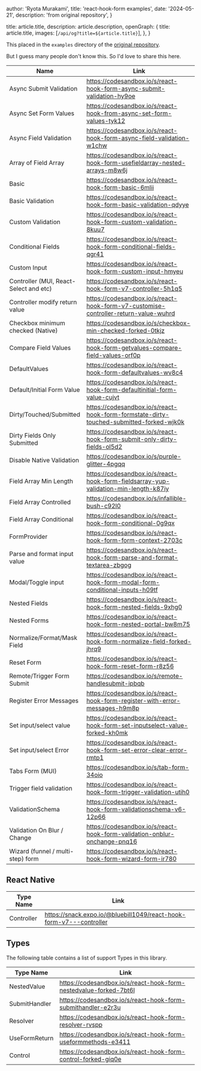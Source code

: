 
  author: 'Ryota Murakami',
  title: 'react-hook-form examples',
  date: '2024-05-21',
  description: 'from original repository',
}

  title: article.title,
  description: article.description,
  openGraph: {
    title: article.title,
    images: [`/api/og?title=${article.title}`],
  },
}


This placed in the `examples` directory of the [original repository](https://github.com/react-hook-form/react-hook-form/tree/master/examples).

But I guess many people don't know this.
So I'd love to share this here.

<div className="overflow-x-auto">
  <table className="min-w-full divide-y divide-border">
    <thead className="bg-muted">
      <tr>
        <th className="px-6 py-3 text-left text-xs font-medium text-muted-foreground uppercase tracking-wider">
          Name
        </th>
        <th className="px-6 py-3 text-left text-xs font-medium text-muted-foreground uppercase tracking-wider">
          Link
        </th>
      </tr>
    </thead>
    <tbody className="bg-background divide-y divide-border">
      <tr>
        <td className="px-6 py-4 whitespace-nowrap text-sm text-foreground">
          Async Submit Validation
        </td>
        <td className="px-6 py-4 text-sm break-all">
          <a
            href="https://codesandbox.io/s/react-hook-form-async-submit-validation-hy9oe"
            className="text-primary hover:text-primary/80"
          >
            https://codesandbox.io/s/react-hook-form-async-submit-validation-hy9oe
          </a>
        </td>
      </tr>
      <tr>
        <td className="px-6 py-4 whitespace-nowrap text-sm text-foreground">
          Async Set Form Values
        </td>
        <td className="px-6 py-4 text-sm break-all">
          <a
            href="https://codesandbox.io/s/react-hook-from-async-set-form-values-tyk12"
            className="text-primary hover:text-primary/80"
          >
            https://codesandbox.io/s/react-hook-from-async-set-form-values-tyk12
          </a>
        </td>
      </tr>
      <tr>
        <td className="px-6 py-4 whitespace-nowrap text-sm text-foreground">
          Async Field Validation
        </td>
        <td className="px-6 py-4 text-sm break-all">
          <a
            href="https://codesandbox.io/s/react-hook-form-async-field-validation-w1chw"
            className="text-primary hover:text-primary/80"
          >
            https://codesandbox.io/s/react-hook-form-async-field-validation-w1chw
          </a>
        </td>
      </tr>
      <tr>
        <td className="px-6 py-4 whitespace-nowrap text-sm text-foreground">
          Array of Field Array
        </td>
        <td className="px-6 py-4 text-sm break-all">
          <a
            href="https://codesandbox.io/s/react-hook-form-usefieldarray-nested-arrays-m8w6j"
            className="text-primary hover:text-primary/80"
          >
            https://codesandbox.io/s/react-hook-form-usefieldarray-nested-arrays-m8w6j
          </a>
        </td>
      </tr>
      <tr>
        <td className="px-6 py-4 whitespace-nowrap text-sm text-foreground">
          Basic
        </td>
        <td className="px-6 py-4 text-sm break-all">
          <a
            href="https://codesandbox.io/s/react-hook-form-basic-6mlii"
            className="text-primary hover:text-primary/80"
          >
            https://codesandbox.io/s/react-hook-form-basic-6mlii
          </a>
        </td>
      </tr>
      <tr>
        <td className="px-6 py-4 whitespace-nowrap text-sm text-foreground">
          Basic Validation
        </td>
        <td className="px-6 py-4 text-sm break-all">
          <a
            href="https://codesandbox.io/s/react-hook-form-basic-validation-qdyye"
            className="text-primary hover:text-primary/80"
          >
            https://codesandbox.io/s/react-hook-form-basic-validation-qdyye
          </a>
        </td>
      </tr>
      <tr>
        <td className="px-6 py-4 whitespace-nowrap text-sm text-foreground">
          Custom Validation
        </td>
        <td className="px-6 py-4 text-sm break-all">
          <a
            href="https://codesandbox.io/s/react-hook-form-custom-validation-8kuu7"
            className="text-primary hover:text-primary/80"
          >
            https://codesandbox.io/s/react-hook-form-custom-validation-8kuu7
          </a>
        </td>
      </tr>
      <tr>
        <td className="px-6 py-4 whitespace-nowrap text-sm text-foreground">
          Conditional Fields
        </td>
        <td className="px-6 py-4 text-sm break-all">
          <a
            href="https://codesandbox.io/s/react-hook-form-conditional-fields-qgr41"
            className="text-primary hover:text-primary/80"
          >
            https://codesandbox.io/s/react-hook-form-conditional-fields-qgr41
          </a>
        </td>
      </tr>
      <tr>
        <td className="px-6 py-4 whitespace-nowrap text-sm text-foreground">
          Custom Input
        </td>
        <td className="px-6 py-4 text-sm break-all">
          <a
            href="https://codesandbox.io/s/react-hook-form-custom-input-hmyeu"
            className="text-primary hover:text-primary/80"
          >
            https://codesandbox.io/s/react-hook-form-custom-input-hmyeu
          </a>
        </td>
      </tr>
      <tr>
        <td className="px-6 py-4 whitespace-nowrap text-sm text-foreground">
          Controller (MUI, React-Select and etc)
        </td>
        <td className="px-6 py-4 text-sm break-all">
          <a
            href="https://codesandbox.io/s/react-hook-form-v7-controller-5h1q5"
            className="text-primary hover:text-primary/80"
          >
            https://codesandbox.io/s/react-hook-form-v7-controller-5h1q5
          </a>
        </td>
      </tr>
      <tr>
        <td className="px-6 py-4 whitespace-nowrap text-sm text-foreground">
          Controller modify return value
        </td>
        <td className="px-6 py-4 text-sm break-all">
          <a
            href="https://codesandbox.io/s/react-hook-form-v7-customise-controller-return-value-wuhrd"
            className="text-primary hover:text-primary/80"
          >
            https://codesandbox.io/s/react-hook-form-v7-customise-controller-return-value-wuhrd
          </a>
        </td>
      </tr>
      <tr>
        <td className="px-6 py-4 whitespace-nowrap text-sm text-foreground">
          Checkbox minimum checked (Native)
        </td>
        <td className="px-6 py-4 text-sm break-all">
          <a
            href="https://codesandbox.io/s/checkbox-min-checked-forked-0tkjz"
            className="text-primary hover:text-primary/80"
          >
            https://codesandbox.io/s/checkbox-min-checked-forked-0tkjz
          </a>
        </td>
      </tr>
      <tr>
        <td className="px-6 py-4 whitespace-nowrap text-sm text-foreground">
          Compare Field Values
        </td>
        <td className="px-6 py-4 text-sm break-all">
          <a
            href="https://codesandbox.io/s/react-hook-form-getvalues-compare-field-values-orf0p"
            className="text-primary hover:text-primary/80"
          >
            https://codesandbox.io/s/react-hook-form-getvalues-compare-field-values-orf0p
          </a>
        </td>
      </tr>
      <tr>
        <td className="px-6 py-4 whitespace-nowrap text-sm text-foreground">
          DefaultValues
        </td>
        <td className="px-6 py-4 text-sm break-all">
          <a
            href="https://codesandbox.io/s/react-hook-form-defaultvalues-wv8c4"
            className="text-primary hover:text-primary/80"
          >
            https://codesandbox.io/s/react-hook-form-defaultvalues-wv8c4
          </a>
        </td>
      </tr>
      <tr>
        <td className="px-6 py-4 whitespace-nowrap text-sm text-foreground">
          Default/Initial Form Value
        </td>
        <td className="px-6 py-4 text-sm break-all">
          <a
            href="https://codesandbox.io/s/react-hook-form-defaultinitial-form-value-cujvt"
            className="text-primary hover:text-primary/80"
          >
            https://codesandbox.io/s/react-hook-form-defaultinitial-form-value-cujvt
          </a>
        </td>
      </tr>
      <tr>
        <td className="px-6 py-4 whitespace-nowrap text-sm text-foreground">
          Dirty/Touched/Submitted
        </td>
        <td className="px-6 py-4 text-sm break-all">
          <a
            href="https://codesandbox.io/s/react-hook-form-formstate-dirty-touched-submitted-forked-wjk0k"
            className="text-primary hover:text-primary/80"
          >
            https://codesandbox.io/s/react-hook-form-formstate-dirty-touched-submitted-forked-wjk0k
          </a>
        </td>
      </tr>
      <tr>
        <td className="px-6 py-4 whitespace-nowrap text-sm text-foreground">
          Dirty Fields Only Submitted
        </td>
        <td className="px-6 py-4 text-sm break-all">
          <a
            href="https://codesandbox.io/s/react-hook-form-submit-only-dirty-fields-ol5d2"
            className="text-primary hover:text-primary/80"
          >
            https://codesandbox.io/s/react-hook-form-submit-only-dirty-fields-ol5d2
          </a>
        </td>
      </tr>
      <tr>
        <td className="px-6 py-4 whitespace-nowrap text-sm text-foreground">
          Disable Native Validation
        </td>
        <td className="px-6 py-4 text-sm break-all">
          <a
            href="https://codesandbox.io/s/purple-glitter-4pgqq"
            className="text-primary hover:text-primary/80"
          >
            https://codesandbox.io/s/purple-glitter-4pgqq
          </a>
        </td>
      </tr>
      <tr>
        <td className="px-6 py-4 whitespace-nowrap text-sm text-foreground">
          Field Array Min Length
        </td>
        <td className="px-6 py-4 text-sm break-all">
          <a
            href="https://codesandbox.io/s/react-hook-form-fieldsarray-yup-validation-min-length-k87iy"
            className="text-primary hover:text-primary/80"
          >
            https://codesandbox.io/s/react-hook-form-fieldsarray-yup-validation-min-length-k87iy
          </a>
        </td>
      </tr>
      <tr>
        <td className="px-6 py-4 whitespace-nowrap text-sm text-foreground">
          Field Array Controlled
        </td>
        <td className="px-6 py-4 text-sm break-all">
          <a
            href="https://codesandbox.io/s/infallible-bush-c92l0"
            className="text-primary hover:text-primary/80"
          >
            https://codesandbox.io/s/infallible-bush-c92l0
          </a>
        </td>
      </tr>
      <tr>
        <td className="px-6 py-4 whitespace-nowrap text-sm text-foreground">
          Field Array Conditional
        </td>
        <td className="px-6 py-4 text-sm break-all">
          <a
            href="https://codesandbox.io/s/react-hook-form-conditional-0g9qx"
            className="text-primary hover:text-primary/80"
          >
            https://codesandbox.io/s/react-hook-form-conditional-0g9qx
          </a>
        </td>
      </tr>
      <tr>
        <td className="px-6 py-4 whitespace-nowrap text-sm text-foreground">
          FormProvider
        </td>
        <td className="px-6 py-4 text-sm break-all">
          <a
            href="https://codesandbox.io/s/react-hook-form-form-context-2703c"
            className="text-primary hover:text-primary/80"
          >
            https://codesandbox.io/s/react-hook-form-form-context-2703c
          </a>
        </td>
      </tr>
      <tr>
        <td className="px-6 py-4 whitespace-nowrap text-sm text-foreground">
          Parse and format input value
        </td>
        <td className="px-6 py-4 text-sm break-all">
          <a
            href="https://codesandbox.io/s/react-hook-form-parse-and-format-textarea-zbgog"
            className="text-primary hover:text-primary/80"
          >
            https://codesandbox.io/s/react-hook-form-parse-and-format-textarea-zbgog
          </a>
        </td>
      </tr>
      <tr>
        <td className="px-6 py-4 whitespace-nowrap text-sm text-foreground">
          Modal/Toggle input
        </td>
        <td className="px-6 py-4 text-sm break-all">
          <a
            href="https://codesandbox.io/s/react-hook-form-modal-form-conditional-inputs-h09tf"
            className="text-primary hover:text-primary/80"
          >
            https://codesandbox.io/s/react-hook-form-modal-form-conditional-inputs-h09tf
          </a>
        </td>
      </tr>
      <tr>
        <td className="px-6 py-4 whitespace-nowrap text-sm text-foreground">
          Nested Fields
        </td>
        <td className="px-6 py-4 text-sm break-all">
          <a
            href="https://codesandbox.io/s/react-hook-form-nested-fields-9xhg0"
            className="text-primary hover:text-primary/80"
          >
            https://codesandbox.io/s/react-hook-form-nested-fields-9xhg0
          </a>
        </td>
      </tr>
      <tr>
        <td className="px-6 py-4 whitespace-nowrap text-sm text-foreground">
          Nested Forms
        </td>
        <td className="px-6 py-4 text-sm break-all">
          <a
            href="https://codesandbox.io/s/react-hook-form-nested-portal-bw8m75"
            className="text-primary hover:text-primary/80"
          >
            https://codesandbox.io/s/react-hook-form-nested-portal-bw8m75
          </a>
        </td>
      </tr>
      <tr>
        <td className="px-6 py-4 whitespace-nowrap text-sm text-foreground">
          Normalize/Format/Mask Field
        </td>
        <td className="px-6 py-4 text-sm break-all">
          <a
            href="https://codesandbox.io/s/react-hook-form-normalize-field-forked-jhrq9"
            className="text-primary hover:text-primary/80"
          >
            https://codesandbox.io/s/react-hook-form-normalize-field-forked-jhrq9
          </a>
        </td>
      </tr>
      <tr>
        <td className="px-6 py-4 whitespace-nowrap text-sm text-foreground">
          Reset Form
        </td>
        <td className="px-6 py-4 text-sm break-all">
          <a
            href="https://codesandbox.io/s/react-hook-form-reset-form-r8z56"
            className="text-primary hover:text-primary/80"
          >
            https://codesandbox.io/s/react-hook-form-reset-form-r8z56
          </a>
        </td>
      </tr>
      <tr>
        <td className="px-6 py-4 whitespace-nowrap text-sm text-foreground">
          Remote/Trigger Form Submit
        </td>
        <td className="px-6 py-4 text-sm break-all">
          <a
            href="https://codesandbox.io/s/remote-handlesubmit-ipbqb"
            className="text-primary hover:text-primary/80"
          >
            https://codesandbox.io/s/remote-handlesubmit-ipbqb
          </a>
        </td>
      </tr>
      <tr>
        <td className="px-6 py-4 whitespace-nowrap text-sm text-foreground">
          Register Error Messages
        </td>
        <td className="px-6 py-4 text-sm break-all">
          <a
            href="https://codesandbox.io/s/react-hook-form-register-with-error-messages-h9m8p"
            className="text-primary hover:text-primary/80"
          >
            https://codesandbox.io/s/react-hook-form-register-with-error-messages-h9m8p
          </a>
        </td>
      </tr>
      <tr>
        <td className="px-6 py-4 whitespace-nowrap text-sm text-foreground">
          Set input/select value
        </td>
        <td className="px-6 py-4 text-sm break-all">
          <a
            href="https://codesandbox.io/s/react-hook-form-set-inputselect-value-forked-kh0mk"
            className="text-primary hover:text-primary/80"
          >
            https://codesandbox.io/s/react-hook-form-set-inputselect-value-forked-kh0mk
          </a>
        </td>
      </tr>
      <tr>
        <td className="px-6 py-4 whitespace-nowrap text-sm text-foreground">
          Set input/select Error
        </td>
        <td className="px-6 py-4 text-sm break-all">
          <a
            href="https://codesandbox.io/s/react-hook-form-set-error-clear-error-rmtp1"
            className="text-primary hover:text-primary/80"
          >
            https://codesandbox.io/s/react-hook-form-set-error-clear-error-rmtp1
          </a>
        </td>
      </tr>
      <tr>
        <td className="px-6 py-4 whitespace-nowrap text-sm text-foreground">
          Tabs Form (MUI)
        </td>
        <td className="px-6 py-4 text-sm break-all">
          <a
            href="https://codesandbox.io/s/tab-form-34oio"
            className="text-primary hover:text-primary/80"
          >
            https://codesandbox.io/s/tab-form-34oio
          </a>
        </td>
      </tr>
      <tr>
        <td className="px-6 py-4 whitespace-nowrap text-sm text-foreground">
          Trigger field validation
        </td>
        <td className="px-6 py-4 text-sm break-all">
          <a
            href="https://codesandbox.io/s/react-hook-form-trigger-validation-utih0"
            className="text-primary hover:text-primary/80"
          >
            https://codesandbox.io/s/react-hook-form-trigger-validation-utih0
          </a>
        </td>
      </tr>
      <tr>
        <td className="px-6 py-4 whitespace-nowrap text-sm text-foreground">
          ValidationSchema
        </td>
        <td className="px-6 py-4 text-sm break-all">
          <a
            href="https://codesandbox.io/s/react-hook-form-validationschema-v6-12p66"
            className="text-primary hover:text-primary/80"
          >
            https://codesandbox.io/s/react-hook-form-validationschema-v6-12p66
          </a>
        </td>
      </tr>
      <tr>
        <td className="px-6 py-4 whitespace-nowrap text-sm text-foreground">
          Validation On Blur / Change
        </td>
        <td className="px-6 py-4 text-sm break-all">
          <a
            href="https://codesandbox.io/s/react-hook-form-validation-onblur-onchange-pnq16"
            className="text-primary hover:text-primary/80"
          >
            https://codesandbox.io/s/react-hook-form-validation-onblur-onchange-pnq16
          </a>
        </td>
      </tr>
      <tr>
        <td className="px-6 py-4 whitespace-nowrap text-sm text-foreground">
          Wizard (funnel / multi-step) form
        </td>
        <td className="px-6 py-4 text-sm break-all">
          <a
            href="https://codesandbox.io/s/react-hook-form-wizard-form-ir780"
            className="text-primary hover:text-primary/80"
          >
            https://codesandbox.io/s/react-hook-form-wizard-form-ir780
          </a>
        </td>
      </tr>
    </tbody>
  </table>
</div>

## React Native

<div className="overflow-x-auto">
  <table className="min-w-full divide-y divide-border">
    <thead className="bg-muted">
      <tr>
        <th className="px-6 py-3 text-left text-xs font-medium text-muted-foreground uppercase tracking-wider">
          Type Name
        </th>
        <th className="px-6 py-3 text-left text-xs font-medium text-muted-foreground uppercase tracking-wider">
          Link
        </th>
      </tr>
    </thead>
    <tbody className="bg-background divide-y divide-border">
      <tr>
        <td className="px-6 py-4 whitespace-nowrap text-sm text-foreground">
          Controller
        </td>
        <td className="px-6 py-4 text-sm break-all">
          <a
            href="https://snack.expo.io/@bluebill1049/react-hook-form-v7---controller"
            className="text-primary hover:text-primary/80"
          >
            https://snack.expo.io/@bluebill1049/react-hook-form-v7---controller
          </a>
        </td>
      </tr>
    </tbody>
  </table>
</div>

## Types

The following table contains a list of support Types in this library.

<div className="overflow-x-auto">
  <table className="min-w-full divide-y divide-border">
    <thead className="bg-muted">
      <tr>
        <th className="px-6 py-3 text-left text-xs font-medium text-muted-foreground uppercase tracking-wider">
          Type Name
        </th>
        <th className="px-6 py-3 text-left text-xs font-medium text-muted-foreground uppercase tracking-wider">
          Link
        </th>
      </tr>
    </thead>
    <tbody className="bg-background divide-y divide-border">
      <tr>
        <td className="px-6 py-4 whitespace-nowrap text-sm text-foreground">
          NestedValue
        </td>
        <td className="px-6 py-4 text-sm break-all">
          <a
            href="https://codesandbox.io/s/react-hook-form-nestedvalue-forked-7bt6l"
            className="text-primary hover:text-primary/80"
          >
            https://codesandbox.io/s/react-hook-form-nestedvalue-forked-7bt6l
          </a>
        </td>
      </tr>
      <tr>
        <td className="px-6 py-4 whitespace-nowrap text-sm text-foreground">
          SubmitHandler
        </td>
        <td className="px-6 py-4 text-sm break-all">
          <a
            href="https://codesandbox.io/s/react-hook-form-submithandler-e2r3u"
            className="text-primary hover:text-primary/80"
          >
            https://codesandbox.io/s/react-hook-form-submithandler-e2r3u
          </a>
        </td>
      </tr>
      <tr>
        <td className="px-6 py-4 whitespace-nowrap text-sm text-foreground">
          Resolver
        </td>
        <td className="px-6 py-4 text-sm break-all">
          <a
            href="https://codesandbox.io/s/react-hook-form-resolver-rvspp"
            className="text-primary hover:text-primary/80"
          >
            https://codesandbox.io/s/react-hook-form-resolver-rvspp
          </a>
        </td>
      </tr>
      <tr>
        <td className="px-6 py-4 whitespace-nowrap text-sm text-foreground">
          UseFormReturn
        </td>
        <td className="px-6 py-4 text-sm break-all">
          <a
            href="https://codesandbox.io/s/react-hook-form-useformmethods-e3411"
            className="text-primary hover:text-primary/80"
          >
            https://codesandbox.io/s/react-hook-form-useformmethods-e3411
          </a>
        </td>
      </tr>
      <tr>
        <td className="px-6 py-4 whitespace-nowrap text-sm text-foreground">
          Control
        </td>
        <td className="px-6 py-4 text-sm break-all">
          <a
            href="https://codesandbox.io/s/react-hook-form-control-forked-giq0e"
            className="text-primary hover:text-primary/80"
          >
            https://codesandbox.io/s/react-hook-form-control-forked-giq0e
          </a>
        </td>
      </tr>
    </tbody>
  </table>
</div>
